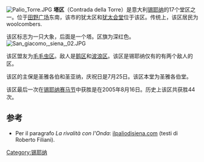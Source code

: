 [[File:Palio_Torre.JPG|thumb]]
'''塔区'''（Contrada della Torre）是意大利[[锡耶纳|锡耶纳]]的17个堂区之一。位于[[田野广场|田野广场]]东南，该市的犹太区和[[犹太会堂|犹太会堂]]位于该区。传统上，该区居民为woolcombers.

该区标志为一只大象，后面是一个塔。区旗为深红色。
[[File:San_giacomo,_siena,_02.JPG|thumb]]

该区盟友为[[毛毛虫区|毛毛虫区]]。敌人是[[鹅区|鹅区]]和[[波浪区|波浪区]]。该区是锡耶纳仅有的有两个敌人的区。

该区的主保是圣雅各伯和圣亚纳，庆祝日是7月25日。该区本堂为圣雅各伯堂。

该区最后一次在[[锡耶纳赛马节|锡耶纳赛马节]]中获胜是在2005年8月16日。历史上该区共获胜44次。
== 参考 ==
<references/>
*Per il paragrafo ''La rivalità con l'Onda'': [https://web.archive.org/web/20120129134238/http://www.ilpaliodisiena.com/italia/siena/contrade/15onda.htm ilpaliodisiena.com] (testi di Roberto Filiani).

[[Category:锡耶纳|Category:锡耶纳]]